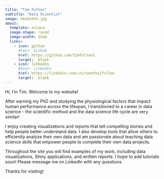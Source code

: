 ```yaml
---
title: "Tim Fulton"
subtitle: "Data Scientist"
image: headshot.jpg
about:
  template: solana
  image-shape: round
  image-width: 22em
  links:
    - icon: github
      #text: Github
      href: https://github.com/timfulton1
      target: _blank
    - icon: linkedin
      #text: LinkedIn
      href: https://linkedin.com/in/timothyjfulton
      target: _blank
---
```


Hi, I'm Tim. Welcome to my website!

After earning my PhD and studying the physiological factors that impact human performance across the lifespan, I transitioned to a career in data science - the scientific method and the data science life cycle are very similar!

I enjoy creating visualizations and reports that tell compelling stories and help people better understand data. I also develop tools that allow others to efficiently analyze their own data and am passionate about teaching data science skills that empower people to complete their own data projects.

Throughout the site you will find examples of my work, including data visualizations, Shiny applications, and written reports. I hope to add tutorials soon! Please message me on LinkedIn with any questions.

Thanks for visiting!


